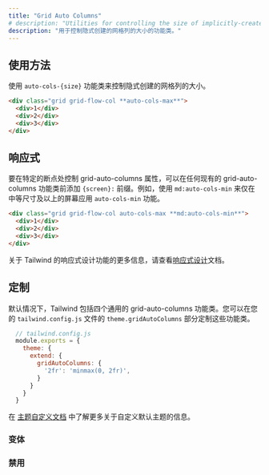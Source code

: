 ```yaml
---
title: "Grid Auto Columns"
# description: "Utilities for controlling the size of implicitly-created grid columns."
description: "用于控制隐式创建的网格列的大小的功能类。"
---
```




<!-- ## Usage -->
## 使用方法

<!-- Use the `auto-cols-{size}` utilities to control the size implicitly-created grid columns. -->
使用 `auto-cols-{size}` 功能类来控制隐式创建的网格列的大小。

```html
<div class="grid grid-flow-col **auto-cols-max**">
  <div>1</div>
  <div>2</div>
  <div>3</div>
</div>
```

<!-- ## Responsive -->
## 响应式

<!-- To control the grid-auto-columns property at a specific breakpoint, add a `{screen}:` prefix to any existing grid-auto-columns utility. For example, use `md:auto-cols-min` to apply the `auto-cols-min` utility at only medium screen sizes and above. -->
要在特定的断点处控制 grid-auto-columns 属性，可以在任何现有的 grid-auto-columns 功能类前添加 `{screen}:` 前缀。例如，使用 `md:auto-cols-min` 来仅在中等尺寸及以上的屏幕应用 `auto-cols-min` 功能。

```html
<div class="grid grid-flow-col auto-cols-max **md:auto-cols-min**">
  <div>1</div>
  <div>2</div>
  <div>3</div>
</div>
```

<!-- For more information about Tailwind's responsive design features, check out the [Responsive Design](/docs/responsive-design) documentation. -->
关于 Tailwind 的响应式设计功能的更多信息，请查看[响应式设计](/docs/responsive-design)文档。

<!-- ## Customizing -->
## 定制

<!-- By default Tailwind includes four general purpose grid-auto-columns utilities. You can customize these in the `theme.gridAutoColumns` section of your `tailwind.config.js` file. -->
默认情况下，Tailwind 包括四个通用的 grid-auto-columns 功能类。您可以在您的 `tailwind.config.js` 文件的 `theme.gridAutoColumns` 部分定制这些功能类。

```js
  // tailwind.config.js
  module.exports = {
    theme: {
      extend: {
        gridAutoColumns: {
          '2fr': 'minmax(0, 2fr)',
        }
      }
    }
  }
```

<!-- Learn more about customizing the default theme in the [theme customization documentation](/docs/theme#customizing-the-default-theme). -->
在 [主题自定义文档](/docs/theme#customizing-the-default-theme) 中了解更多关于自定义默认主题的信息。

### 变体

<Variants plugin="gridAutoColumns" name="grid-auto-columns" />

### 禁用

<Disabling plugin="gridAutoColumns" name="grid-auto-columns" />
